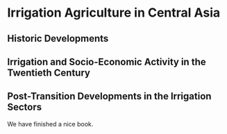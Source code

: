 # Irrigation Agriculture in Central Asia

## Historic Developments

## Irrigation and Socio-Economic Activity in the Twentieth Century

## Post-Transition Developments in the Irrigation Sectors

We have finished a nice book.
